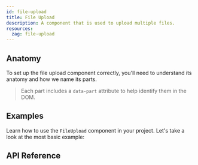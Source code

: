 ```yaml
---
id: file-upload
title: File Upload
description: A component that is used to upload multiple files.
resources:
  zag: file-upload
---
```


<ComponentPreview id="FileUpload" />

## Anatomy

To set up the file upload component correctly, you'll need to understand its
anatomy and how we name its parts.

> Each part includes a `data-part` attribute to help identify them in the DOM.

<Anatomy id="file-upload" />

## Examples

Learn how to use the `FileUpload` component in your project. Let's take a look
at the most basic example:

<Example id="basic" />

## API Reference

<ComponentTypes id="file-upload" />
